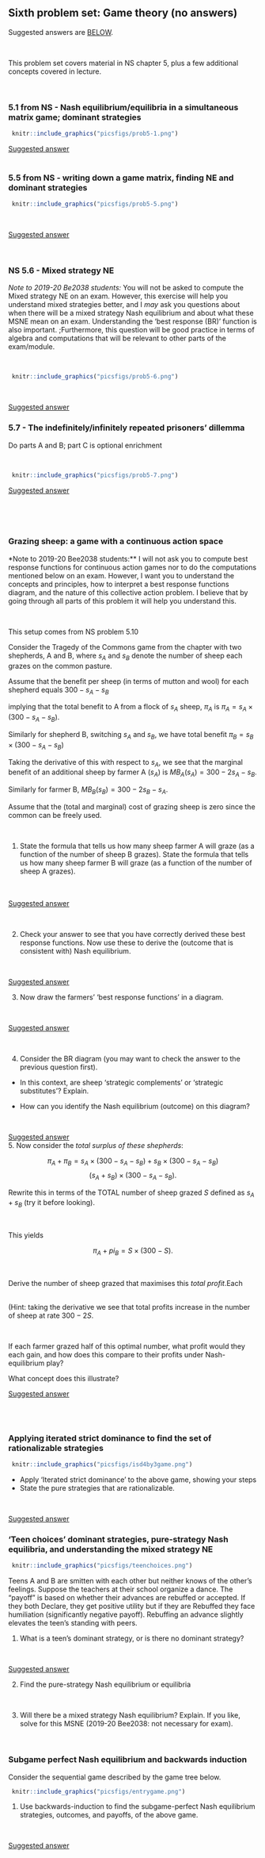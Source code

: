 ## Sixth problem set: Game theory (no answers) {-#ps6noans}


Suggested answers are [BELOW](#ps6ans).

\

This problem set covers material in NS chapter 5, plus a few additional concepts covered in lecture.

\

### 5.1 from NS - Nash equilibrium/equilibria in a simultaneous matrix game; dominant strategies {-}

```r
 knitr::include_graphics("picsfigs/prob5-1.png")
```

[Suggested answer](#ans51)
\
\


### 5.5 from NS - writing down a game matrix, finding NE and dominant strategies {-}

```r
 knitr::include_graphics("picsfigs/prob5-5.png")
```

\

[Suggested answer](#ans55)

\


### NS 5.6 - Mixed strategy NE {-}

*Note to 2019-20 Be2038 students:* You will not be asked to compute the Mixed strategy NE on an exam. However, this exercise will help you understand mixed strategies better, and I *may* ask you questions about when there will be a  mixed strategy Nash equilibrium and about what these MSNE mean on an exam. Understanding the 'best response (BR)' function is also important. ;Furthermore, this question will be good practice in terms of algebra and computations that will be relevant to other parts of the exam/module.

\

```r
 knitr::include_graphics("picsfigs/prob5-6.png")
```

\

[Suggested answer](#ans56)
\

### 5.7 - The indefinitely/infinitely repeated prisoners' dillemma {-}

Do parts A and B; part C is optional enrichment

\


```r
 knitr::include_graphics("picsfigs/prob5-7.png")
```

<!--(*Parts a and b to be covered in tutorial*)-->


[Suggested answer](#ans57)
\

\


\

### Grazing sheep: a game with a continuous action space {-}

*Note to 2019-20 Bee2038 students:** I will  not ask you to compute best response functions for continuous action games nor to do the computations mentioned below on an exam.
However, I want you to understand the concepts and principles,  how to interpret  a best response functions diagram,  and the nature of this collective action problem.   I believe that by going through all parts of this problem it will help you understand this.

\


This setup comes from NS problem 5.10

Consider the Tragedy of the Commons game from the chapter with two shepherds, A and B, where $s_A$ and $s_B$ denote the number of sheep each grazes on the common pasture.

Assume that the benefit per sheep (in terms of mutton and wool) for each shepherd equals $300 - s_A - s_B$

implying that the total benefit to A from a flock of $s_A$ sheep, $\pi_A$ is $\pi_A = s_A\times(300 - s_A - s_B)$.

Similarly for shepherd B, switching $s_A$ and $s_B$, we have total benefit  $\pi_B = s_B\times(300 - s_A - s_B)$
\

Taking the derivative of this with respect to $s_A$, we see that the marginal benefit of an additional sheep by farmer A ($s_A$) is
$MB_A(s_A) = 300 - 2s_A - s_B$.

Similarly for farmer B, $MB_B(s_B) = 300 - 2s_B - s_A$.



Assume that the (total and marginal) cost of grazing sheep is zero since the common can be freely used.

\

1. State the formula that tells us how many sheep farmer A will graze (as a function of the number of sheep B grazes).
State the formula that tells us how many sheep farmer B will graze (as a function of the number of sheep A grazes). \
\
\

[Suggested answer](#ansgs)


\

2. Check your answer to see that you have correctly derived these best response functions.
   Now use these to derive the (outcome that is consistent with) Nash equilibrium.

\

[Suggested answer](#ansgs2)
\

3. Now draw the farmers' 'best response functions' in a diagram.

\

[Suggested answer](#ansgs3)

\

4. Consider the BR diagram (you may want to check the answer to the previous question first).

- In this context, are sheep 'strategic complements' or 'strategic substitutes'? Explain.

- How can you identify the Nash equilibrium (outcome) on this diagram?

\


[Suggested answer](#ansgs4)
\
5. Now consider the *total surplus of these shepherds*:

$$\pi_A+\pi_B =  s_A\times(300 - s_A - s_B)+s_B\times(300 - s_A - s_B)$$
$$(s_A+s_B)\times(300 - s_A - s_B).$$


Rewrite this in terms of the TOTAL number of sheep grazed $S$ defined as $s_A+s_B$ (try it before looking).

\

This yields

$$\pi_A+pi_B = S\times(300 - S).$$

\

Derive the number of sheep grazed that maximises this *total profit*.Each

\
(Hint: taking the derivative we see that total profits increase in the number of sheep at rate  $300-2S$.

\


If each farmer grazed half of this optimal number, what profit would they each gain, and how does this compare to their profits under Nash-equilibrium play?

What concept does this illustrate?


[Suggested answer](#ansgs5)

\
\

### Applying iterated strict dominance  to find the set of rationalizable strategies

```r
 knitr::include_graphics("picsfigs/isd4by3game.png")
```

- Apply 'Iterated strict dominance' to the above game, showing your steps
- State the pure strategies that are rationalizable.


\

[Suggested answer](#isdqn)
\

### 'Teen choices' dominant strategies, pure-strategy Nash equilibria, and understanding the mixed strategy NE

```r
 knitr::include_graphics("picsfigs/teenchoices.png")
```

Teens A and B are smitten with each other but neither knows of the other’s feelings. Suppose the teachers at their school organize a dance.  The “payoff” is based on whether their advances are rebuffed or accepted.  If they both Declare,  they get positive utility but if they are Rebuffed they face humiliation (significantly negative payoff).  Rebuffing an advance slightly elevates the teen’s standing with peers.

1.  What is a teen’s dominant strategy, or is there no dominant strategy?


\


[Suggested answer](#ansteen)
\

2. Find the pure-strategy Nash equilibrium or equilibria

[comment]: <> (101BB)


\

3. Will there be a mixed strategy Nash equilibrium? Explain. If you like, solve for this MSNE (2019-20 Bee2038: not necessary for exam).

[comment]: <> (101EE)

\


###  Subgame perfect Nash equilibrium and backwards induction {-}

Consider the sequential game described by the game tree below.

```r
 knitr::include_graphics("picsfigs/entrygame.png")
```
1.  Use backwards-induction to find the subgame-perfect Nash equilibrium strategies, outcomes, and payoffs, of the above game.

\


[Suggested answer](#ansspne)


[comment]: <> (101BB)


<!--

## Game theory

### problem set problem I --  a final question on game theory (Cover in 5-10 minutes max) {-}

```r
 knitr::include_graphics("picsfigs/bestresponses.jpg")
```

Consider a game where governments of countries A and B simultaneously choose how many fishing boats to allow in the Arctic sea to allow from their country. Country A gets a net benefit (benefits minus costs) $s_A(120-s_A-s_B)$ and B gets a net benefit of $s_B(120-s_A-s_B)$, where $S_A$ and $S_B$ are the boats allowed by countries A and B, respectively.  This leads to the best response functions depicted above.

Which statement below is True:

A. The more boats country A allows, the more boats country B wants to allow \

B. There is a unique Nash Equilibrium \

C. The Pareto Optimal, efficient outcome is for each country to allow 40 boats \

D. There are multiple Nash Equilibria in this game \

E. There are no Nash Equilibria in this game \



[comment]: <> (ANSBB)

### Ans: {-}
B. There is a unique Nash Equilibrium

... this is the unique point where the best response functions intersect, where each country is best responding to one another. B's best response when B allows 40 boats is to also allow 40 boats, and vice-versa.

False answers explained:

- A is false because these BR functions are both negative sloping; this is also intuitive as the benefit of allowing an additional boat declines the more boats the other country allows.

- C is false because it is not efficient in the Pareto optimality sense.
    - To compute this, for Pareto optimality here we would need that total boats are at the point where the total net marginal benefit is zero. If it were positive, more boats could be allowed. If it were negative, fewer boats should be allowed. In either case the total surplus could be increased and split between the two countries. If an improvement can be made for both parties, the original situation is not Pareto optimal.
    - But you do not need to compute this; each country's boats are exerting a negative externality on the others'. We know each country will not care about this, so they will choose *too many* boats from a total (both countries) net-benefit context. This is a 'tragedy of the commons' situation; it is similar to a prisoner's dillemma, but in the context of continuous strategy space (any positive number of boats, rather than Rat vs. Silent)

- D is false because B is true. (Note that I will *never* ask you to consider mixed strategy equilibria in a continuous-strategy context, only perhaps in a matrix game like BoS)

- E is false because B is true

<br> \bigskip

... For B, if you wanted to compute this, consider the *total benefit* $S\times(120-S)$, where $S=s_A+S_B$. Taking the 'first order condition' (set derivative equal to 0) yields $120-2S=0$ $\rightarrow S^{\ast}=60$  Note this is fewer boats than the Nash Equilibrium $s_A+s_B=40+40=80$, and it yields correspondingly higher total benefit: $60\times(120-60)=3600 > 2\times 40 \times (120-40-40)=3200$.


[comment]: <> (ANSEE)

-->

